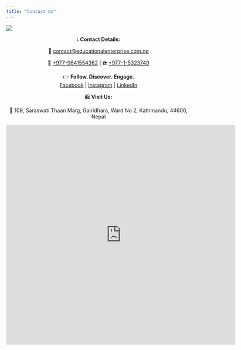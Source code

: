 ```yaml
---
title: "Contact Us"
---
```


![](/assets/media/images/logo/educational_enterprise_banner.jpg){fig-alt="Educational Enterprise Logo" fig-align="center"}

<p style="text-align:center;">
📞 **Contact Details:**  
</p>

<p style="text-align:center;">
📧 <a href="mailto:contact@educationalenterprise.com.np?Subject=Hello%20from%20Educational%20Enterprise%20Pvt.%20Ltd.%20Website" target="_top">contact@educationalenterprise.com.np</a>
</p>

<p style="text-align:center;">
📱 <a href="tel:+977-9841554362" target="_top">+977-9841554362</a> | ☎️ <a href="tel:+977-1-5323749" target="_top">+977-1-5323749</a>
</p>

<p style="text-align:center;">
👉 **Follow. Discover. Engage.**  
[Facebook](https://facebook.com/EducationalEnterprise) | [Instagram](https://instagram.com/EducationalEnterprise) | [LinkedIn](https://linkedin.com/company/EducationalEnterprise)
</p>

<p style="text-align:center;">
🛍️ **Visit Us:**
</p>

<p style="text-align:center;">
📍 109, Saraswati Thaan Marg, Gairidhara, Ward No 2, Kathmandu, 44600, Nepal
</p>

<p style="text-align:center;">
```{=html}
<iframe src="https://www.google.com/maps/embed?pb=!1m18!1m12!1m3!1d3532.4296448735226!2d85.311675415482!3d27.704017832244247!2m3!1f0!2f0!3f0!3m2!1i1024!2i768!4f13.1!3m3!1m2!1s0x39eb19aab5c89df1%3A0xcd7f150ccf1e8044!2sEducational%20Enterprise%20Pvt.%20Ltd!5e0!3m2!1sen!2sus!4v1600604942773!5m2!1sen!2sus" width="625" height="600" frameborder="0" style="border:0;" allowfullscreen aria-hidden="false" tabindex="0">
</iframe>
```
</p>


